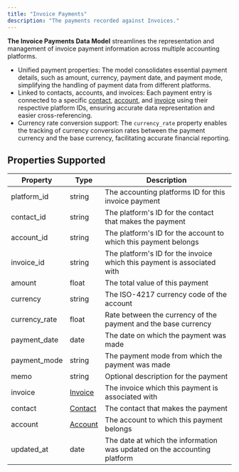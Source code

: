 ```yaml
---
title: "Invoice Payments"
description: "The payments recorded against Invoices."
---
```


**The Invoice Payments Data Model** streamlines the representation and management of invoice payment information across multiple accounting platforms. 

* Unified payment properties: The model consolidates essential payment details, such as amount, currency, payment date, and payment mode, simplifying the handling of payment data from different platforms.
* Linked to contacts, accounts, and invoices: Each payment entry is connected to a specific [contact](/docs/contacts), [account](/docs/accounts), and [invoice](/docs/invoices) using their respective platform IDs, ensuring accurate data representation and easier cross-referencing.
* Currency rate conversion support: The `currency_rate` property enables the tracking of currency conversion rates between the payment currency and the base currency, facilitating accurate financial reporting.

  
## Properties Supported

| Property       | Type                      | Description                                                              |
| -------------- | ------------------------- | ------------------------------------------------------------------------ |
| platform\_id   | string                    | The accounting platforms ID for this invoice payment                     |
| contact\_id    | string                    | The platform's ID for the contact that makes the payment                 |
| account\_id    | string                    | The platform's ID for the account to which this payment belongs          |
| invoice\_id    | string                    | The platform's ID for the invoice which this payment is associated with  |
| amount         | float                     | The total value of this payment                                          |
| currency       | string                    | The ISO-4217 currency code of the account                                |
| currency\_rate | float                     | Rate between the currency of the payment and the base currency           |
| payment\_date  | date                      | The date on which the payment was made                                   |
| payment\_mode  | string                    | The payment mode from which the payment was made                         |
| memo           | string                    | Optional description for the payment                                     |
| invoice        | [Invoice](/docs/invoices) | The invoice which this payment is associated with                        |
| contact        | [Contact](/docs/contacts) | The contact that makes the payment                                       |
| account        | [Account](/docs/accounts) | The account to which this payment belongs                                |
| updated\_at    | date                      | The date at which the information was updated on the accounting platform |